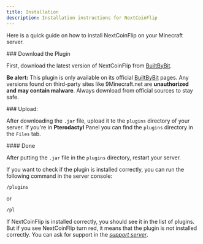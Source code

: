 ```yaml
---
title: Installation
description: Installation instructions for NextCoinFlip
---
```



Here is a quick guide on how to install NextCoinFlip on your Minecraft server.

<Steps>
<Step>
### Download the Plugin

First, download the latest version of NextCoinFlip from [BuiltByBit](https://builtbybit.com/resources/nextcoinflip.79319/).

<Callout type="warning">**Be alert:** This plugin is only available on its official [BuiltByBit](https://builtbybit.com/resources/nextcoinflip.79319/) pages. 
Any versions found on third-party sites like 9Minecraft.net are **unauthorized and may contain malware**. Always download from official sources to stay safe.</Callout>
</Step>

<Step>
### Upload:

After downloading the `.jar` file, upload it to the `plugins` directory of your server.  If you're in **Pterodactyl** Panel you can find the `plugins` directory in the `Files` tab.
</Step>

<Step>
#### Done

After putting the `.jar` file in the `plugins` directory, restart your server.

If you want to check if the plugin is installed correctly, you can run the following command in the server console:

```bash
/plugins
```

or

```bash
/pl
```

If NextCoinFlip is installed correctly, you should see it in the list of plugins.
But if you see NextCoinFlip turn red, it means that the plugin is not installed correctly.
You can ask for support in the [_support server_](https://www.muhammaddaffa.com/discord).
</Step>
</Steps>